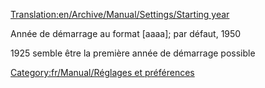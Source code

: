 [[Translation:en/Archive/Manual/Settings/Starting year]]


Année de démarrage au format [aaaa]; par défaut, 1950

1925 semble être la première année de démarrage possible

[[Category:fr/Manual/Réglages et préférences]]